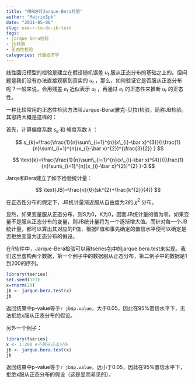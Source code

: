 ```yaml
---
title: "用R进行Jarque-Bera检验"
author: "MatrixSpk"
date: "2011-05-06"
slug: use-r-to-do-jb-test
tags:
- jarque bera检验
- jb检验
- 正态性检验
categories: 计量经济学
---
```

线性回归模型的检验是建立在假设随机误差 $u_t$ 服从正态分布的基础之上的。但问题是我们没有办法直接观察到真实的 $u_t$ ，那么，如何验证它是否服从正态分布呢？一般来说，会用残差 $e_t$ 近似表示 $u_t$ ，再通过 $e_t$ 的正态性来推断 $u_t$ 的正态性。

一种比较常用的正态性检验方法叫Jarque-Bera(雅克-贝拉)检验，简称JB检验。其思路大概是这样的：

首先，计算偏度系数 $s_{k}$ 和 峰度系数 $k$ ：

$$
s_{k}=\frac{\frac{1}{n}\sum\_{i=1}^{n}(x\_{i}-\bar x)^{3}}{(\frac{1}{n}\sum\_{i=1}^{n}(x_{i}-\bar x)^{2})^{\frac{3}{2}} }
$$

$$
\text{k}=\frac{\frac{1}{n}\sum\_{i=1}^{n}(x\_{i}-\bar x)^{4}}{(\frac{1}{n}\sum\_{i=1}^{n}(x_{i}-\bar x)^{2})^{2} }-3
$$

Jarqe和Bera建立了如下检验统计量：

$$
\text{JB}=\frac{n}{6}(sk^{2}+\frac{k^{2}}{4})
$$

在正态性分布的假定下，JB统计量渐近服从自由度为2的 $\chi^2$ 分布。

显然，如果变量服从正态分布，则S为0，K为0，因而JB统计量的值为零。如果变量不是服从正态分布的变量，则JB统计量将为一个逐渐增大值。而针对每一个JB统计量，都可以算出其对应的P值，根据P值和事先确定的置信水平便可以确定是否拒绝变量为正态分布的假设。

在R软件中，Jarque-Bera检验可以用tseries包中的jarque.bera.test来实现。我们这里虚构两个数据，第一个例子中的数据服从正态分布，第二例子中的数据是1到200的序列。

```r
library(tseries)
set.seed(123)
x=rnorm(20)
jb <- jarque.bera.test(x)
jb
```

返回结果中p-value等于`r jb$p.value`，大于0.05，因此在95%置信水平下，无法拒绝x服从正态分布的假设。

另外一个例子：

```R
library(tseries)
x <- 1:200 #不服从正态分布
jb <- jarque.bera.test(x)
jb
```

返回结果中p-value等于`r jb$p.value`，远小于0.05，因此在95%置信水平下，拒绝x服从正态分布的假设（这是显而易见的）。

